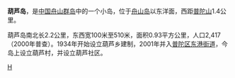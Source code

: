{{unreferenced|time=2015-5-14}}
'''葫芦岛'''，是[[中国|中国]][[舟山群岛|舟山群岛]]中的一个小岛，位于[[舟山岛|舟山岛]]以东洋面，西距[[普陀山|普陀山]]1.4公里。

葫芦岛南北长2.2公里，东西宽100米至510米，面积0.93平方公里，人口2,417（2000年普查）。1934年开始设立葫芦乡建制，2001年并入[[普陀区_(舟山)|普陀区]][[东港街道|东港街道]]，今岛上设立葫芦村，并设立葫芦社区。
{{舟山群岛}}
[[Category:舟山群岛|H]]